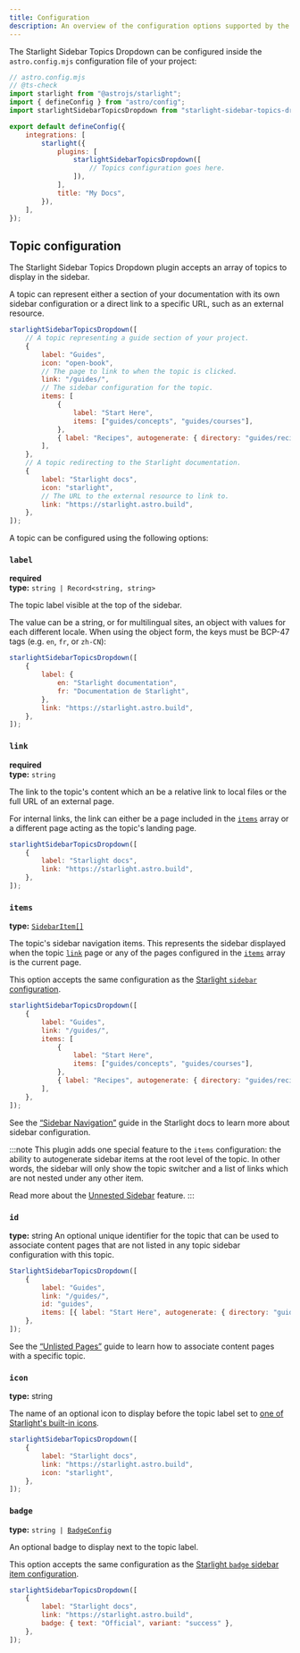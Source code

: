 ```yaml
---
title: Configuration
description: An overview of the configuration options supported by the Starlight Sidebar Topics Dropdown plugin.
---
```


The Starlight Sidebar Topics Dropdown can be configured inside the `astro.config.mjs` configuration file of your project:

```js {12}
// astro.config.mjs
// @ts-check
import starlight from "@astrojs/starlight";
import { defineConfig } from "astro/config";
import starlightSidebarTopicsDropdown from "starlight-sidebar-topics-dropdown";

export default defineConfig({
    integrations: [
        starlight({
            plugins: [
                starlightSidebarTopicsDropdown([
                    // Topics configuration goes here.
                ]),
            ],
            title: "My Docs",
        }),
    ],
});
```

## Topic configuration

The Starlight Sidebar Topics Dropdown plugin accepts an array of topics to display in the sidebar.

A topic can represent either a section of your documentation with its own sidebar configuration or a direct link to a specific URL, such as an external resource.

```js
starlightSidebarTopicsDropdown([
    // A topic representing a guide section of your project.
    {
        label: "Guides",
        icon: "open-book",
        // The page to link to when the topic is clicked.
        link: "/guides/",
        // The sidebar configuration for the topic.
        items: [
            {
                label: "Start Here",
                items: ["guides/concepts", "guides/courses"],
            },
            { label: "Recipes", autogenerate: { directory: "guides/recipes" } },
        ],
    },
    // A topic redirecting to the Starlight documentation.
    {
        label: "Starlight docs",
        icon: "starlight",
        // The URL to the external resource to link to.
        link: "https://starlight.astro.build",
    },
]);
```

A topic can be configured using the following options:

### `label`

**required**  
**type:** `string | Record<string, string>`

The topic label visible at the top of the sidebar.

The value can be a string, or for multilingual sites, an object with values for each different locale.
When using the object form, the keys must be BCP-47 tags (e.g. `en`, `fr`, or `zh-CN`):

```js {3-6}
starlightSidebarTopicsDropdown([
    {
        label: {
            en: "Starlight documentation",
            fr: "Documentation de Starlight",
        },
        link: "https://starlight.astro.build",
    },
]);
```

### `link`

**required**  
**type:** `string`

The link to the topic's content which an be a relative link to local files or the full URL of an external page.

For internal links, the link can either be a page included in the [`items`](#items) array or a different page acting as the topic's landing page.

```js {4}
starlightSidebarTopicsDropdown([
    {
        label: "Starlight docs",
        link: "https://starlight.astro.build",
    },
]);
```

### `items`

**type:** [`SidebarItem[]`](https://starlight.astro.build/reference/configuration/#sidebaritem)

The topic's sidebar navigation items.
This represents the sidebar displayed when the topic [`link`](#link) page or any of the pages configured in the [`items`](#items) array is the current page.

This option accepts the same configuration as the [Starlight `sidebar` configuration](https://starlight.astro.build/reference/configuration/#sidebar).

```js {5-11}
starlightSidebarTopicsDropdown([
    {
        label: "Guides",
        link: "/guides/",
        items: [
            {
                label: "Start Here",
                items: ["guides/concepts", "guides/courses"],
            },
            { label: "Recipes", autogenerate: { directory: "guides/recipes" } },
        ],
    },
]);
```

See the [“Sidebar Navigation”](https://starlight.astro.build/guides/sidebar/) guide in the Starlight docs to learn more about sidebar configuration.

:::note
This plugin adds one special feature to the `items` configuration: the ability to autogenerate sidebar items at the root level of the topic. In other words, the sidebar will only show the topic switcher and a list of links which are not nested under any other item.

Read more about the [Unnested Sidebar](/docs/guides/unnested-sidebar/) feature.
:::

### `id`

**type:** string
An optional unique identifier for the topic that can be used to associate content pages that are not listed in any topic sidebar configuration with this topic.

```js {5}
StarlightSidebarTopicsDropdown([
    {
        label: "Guides",
        link: "/guides/",
        id: "guides",
        items: [{ label: "Start Here", autogenerate: { directory: "guides" } }],
    },
]);
```

See the [“Unlisted Pages”](/docs/guides/unlisted-pages) guide to learn how to associate content pages with a specific topic.

### `icon`

**type:** string

The name of an optional icon to display before the topic label set to [one of Starlight's built-in icons](https://starlight.astro.build/reference/icons/#all-icons).

```js {5}
starlightSidebarTopicsDropdown([
    {
        label: "Starlight docs",
        link: "https://starlight.astro.build",
        icon: "starlight",
    },
]);
```

### `badge`

**type:** <code>string | [BadgeConfig](https://starlight.astro.build/reference/configuration/#badgeconfig)</code>

An optional badge to display next to the topic label.

This option accepts the same configuration as the [Starlight `badge` sidebar item configuration](https://starlight.astro.build/guides/sidebar/#badges).

```js {5}
starlightSidebarTopicsDropdown([
    {
        label: "Starlight docs",
        link: "https://starlight.astro.build",
        badge: { text: "Official", variant: "success" },
    },
]);
```

